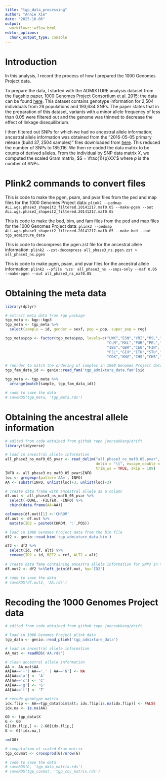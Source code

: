 ```yaml
---
title: "tgp_data_processing"
author: "Annie Xie"
date: "2025-10-06"
output: 
  workflowr::wflow_html
editor_options:
  chunk_output_type: console
---
```


# Introduction

In this analysis, I record the process of how I prepared the 1000 Genomes Project data.

To prepare the data, I started with the ADMIXTURE analysis dataset from the flagship paper, [1000 Genomes Project Consortium et al. 2015][tgp_phase3_paper]; the data can be found [here][tgp_admixture_data]. This dataset contains genotype information for 2,504 individuals from 26 populations and 193,634 SNPs. The paper states that in the preparation of this dataset, variants with a minor allele frequency of less than 0.05 were filtered out and the genome was thinned to decrease the effect of linkage disequilibrium.

I then filtered out SNPs for which we had no ancestral allele information; ancestral allele information was obtained from the "2016-05-05 primary release (build 37, 2504 samples)" files downloaded from [here][ancestral_allele_info]. This reduced the number of SNPs to 185,116. We then re-coded the data matrix to be counts of derived alleles. From the individual by SNP data matrix $X$, we computed the scaled Gram matrix, $S = \frac{1}{p}XX'$ where $p$ is the number of SNPs.

# Plink2 commands to convert files

This is code to make the pgen, psam, and pvar files from the ped and map files for the 1000 Genomes Project data:
`plink2 --pedmap ALL.wgs.phase3_shapeit2_filtered.20141217.maf0.05 --make-pgen --out ALL.wgs.phase3_shapeit2_filtered.20141217.maf0.05` 

This is code to make the bed, bim, and fam files from the ped and map files for the 1000 Genomes Project data:
`plink2 --pedmap ALL.wgs.phase3_shapeit2_filtered.20141217.maf0.05 --make-bed --out tgp_admixture_data`

This is code to decompress the pgen.zst file for the ancestral allele information:
`plink2 --zst-decompress all_phase3_ns.pgen.zst > all_phase3_ns.pgen`

This is code to make pgen, psam, and pvar files for the ancestral allele information:
`plink2 --pfile 'vzs' all_phase3_ns --snps-only --maf 0.05 --make-pgen --out all_phase3_ns_maf0.05`

# Obtaining the meta data
```r
library(dplyr)

# extract meta data from kgp package
tgp_meta <- kgp::kgp3
tgp_meta <- tgp_meta %>%
  select(sample = id, gender = sexf, pop = pop, super_pop = reg)

tgp_meta$pop <- factor(tgp_meta$pop, levels=c("LWK","ESN","YRI","MSL","GWD","ACB","ASW",
                                              "CLM","MXL","PUR","PEL","TSI",
                                              "IBS","GBR","CEU","FIN",
                                              "PJL","GIH","ITU","STU","BEB",
                                              "CDX","KHV","CHS","CHB","JPT"))

# reorder to match the ordering of samples in 1000 Genomes Project data
tgp_fam_data_id <- genio::read_fam('tgp_admixture_data.fam')$id

tgp_meta <- tgp_meta %>%
  arrange(match(sample, tgp_fam_data_id))

# code to save the data
# saveRDS(tgp_meta, 'tgp_meta.rds')
```

# Obtaining the ancestral allele information

```r
# edited from code obtained from github repo joonsukkang/drift
library(tidyverse)

# load in ancestral allele information
all_phase3_ns_maf0_05_pvar <- read_delim("all_phase3_ns_maf0.05.pvar", 
                                         delim = "\t", escape_double = FALSE, 
                                         trim_ws = TRUE, skip = 189)
INFO <- all_phase3_ns_maf0_05_pvar$INFO
loc <- gregexpr(patter='AA=', INFO)
AA <- substr(INFO, unlist(loc)+3, unlist(loc)+3)

# create data frame with ancestral allele as a column
df.out <- all_phase3_ns_maf0_05_pvar %>%
  select(-QUAL, -FILTER, -INFO) %>%
  cbind(data.frame(AA=AA))

colnames(df.out)[1] <-'CHROM'
df.out <- df.out %>%
  mutate(ID2 = paste0(CHROM, ':',POS))

# load in 1000 Genomes Project data from the bim file
df2 <- genio::read_bim('tgp_admixture_data.bim')

df2 <- df2 %>%
  select(id, ref, alt) %>%
  rename(ID2 = id, REF2 = ref, ALT2 = alt)
  
# create data fame containing ancestra allele information for SNPs in the 1000 Genomes Project data
df.out2 <- df2 %>%left_join(df.out, by='ID2')

# code to save the data
# saveRDS(df.out2, 'AA.rds')
```

# Recoding the 1000 Genomes Project data

```r
# edited from code obtained from github repo joonsukkang/drift

# load in 1000 Genomes Project plink data
tgp_data <- genio::read_plink('tgp_admixture_data')

# load in ancestral allele information
AA_mat <- readRDS('AA.rds')

# clean ancestral allele information
AA <- AA_mat$AA
AA[AA=='-'| AA=='.' | AA=='N'] <- NA
AA[AA=='a'] <- 'A'
AA[AA=='c'] <- 'C'
AA[AA=='g'] <- 'G'
AA[AA=='t'] <- 'T'

# recode genotype matrix
idx.flip <- AA==tgp_data$bim$alt; idx.flip[is.na(idx.flip)] <- FALSE
idx.na <- is.na(AA)

G0 <- tgp_data$X
G <- G0
G[idx.flip,] <- 2-G0[idx.flip,]
G <- G[!idx.na,]

rm(G0)

# computation of scaled Gram matrix
tgp_covmat <- crossprod(G)/nrow(G)

# code to save the data
# saveRDS(G, 'tgp_data_matrix.rds')
# saveRDS(tgp_covmat, 'tgp_cov_matrix.rds')
```

[tgp_phase3_paper]: https://www.nature.com/articles/nature15393

[tgp_admixture_data]: https://ftp.1000genomes.ebi.ac.uk/vol1/ftp/release/20130502/supporting/admixture_files/

[ancestral_allele_info]: https://www.cog-genomics.org/plink/2.0/resources#phase3_1kg